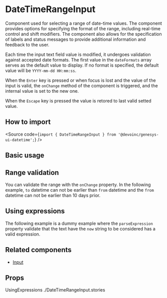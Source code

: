 

<Meta of={Stories} />

# DateTimeRangeInput

Component used for selecting a range of date-time values.
The component provides options for specifying the format of the range,
including real-time control and shift modifiers.
The component also allows for the specification of labels and status messages to provide additional information and feedback to the user.

Each time the input text field value is modified, it undergoes validation
against accepted date formats.
The first value in the `dateFormats` array serves as the default value to display.
If no format is specified, the default value will be `YYYY-mm-dd HH:mm:ss`.

When the `Enter` key is pressed or when focus is lost and the value of the input
is valid, the `onChange` method of the component is triggered,
and the internal value is set to the new one.

When the `Escape` key is pressed the value is retored to last valid setted value.

## How to import

<Source
  code={`import { DateTimeRangeInput } from '@devoinc/genesys-ui-datetime';`}
/>

## Basic usage

<Canvas of={Stories.Playground} />

## Range validation

You can validate the range with the `onChange` property.
In the following example, `to` datetime can not be earlier than `from` datetime
and the `from` datetime can not be earlier than 10 days prior.

<Canvas of={Stories.RangeValidation} />

## Using expressions

The following example is a dummy example where the `parseExpression` property
validate that the text have the `now` string to be considered has a valid expression.

<Canvas of={Stories.UsingExpressions} />

## Related components

- [Input](?path=/docs/components-form-input--docs)

## Props

<ArgTypes of={Stories} />
UsingExpressions ./DateTimeRangeInput.stories
